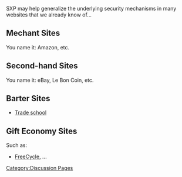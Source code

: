 [[Category:Discussion Pages]]

SXP may help generalize the underlying security mechanisms in many websites that we already know of...

== Mechant Sites ==

You name it: Amazon, etc.

== Second-hand Sites ==

You name it: eBay, Le Bon Coin, etc.

== Barter Sites ==

* [http://tradeschool.coop/ Trade school]

== Gift Economy Sites ==

Such as:
* [http://www.freecycle.org/ FreeCycle], ...